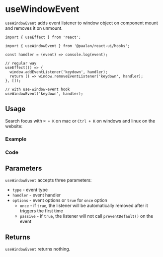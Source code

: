 

<Meta of={allStories} />

# useWindowEvent

`useWindowEvent` adds event listener to window object on component mount and removes it on unmount.

```tsx
import { useEffect } from 'react';

import { useWindowEvent } from '@paalan/react-ui/hooks';

const handler = (event) => console.log(event);

// regular way
useEffect(() => {
  window.addEventListener('keydown', handler);
  return () => window.removeEventListener('keydown', handler);
}, []);

// with use-window-event hook
useWindowEvent('keydown', handler);
```

## Usage

Search focus with `⌘ + K` on mac or `Ctrl + K` on windows and linux on the website:

### Example

<Canvas of={allStories.Usage} />

### Code

<Source of={allStories.Usage} />

## Parameters

`useWindowEvent` accepts three parameters:

- `type` - event type
- `handler` - event handler
- `options` - event options or `true` for `once` option
  - `once` - if `true`, the listener will be automatically removed after it triggers the first time
  - `passive` - if `true`, the listener will not call `preventDefault()` on the event

## Returns

`useWindowEvent` returns nothing.
